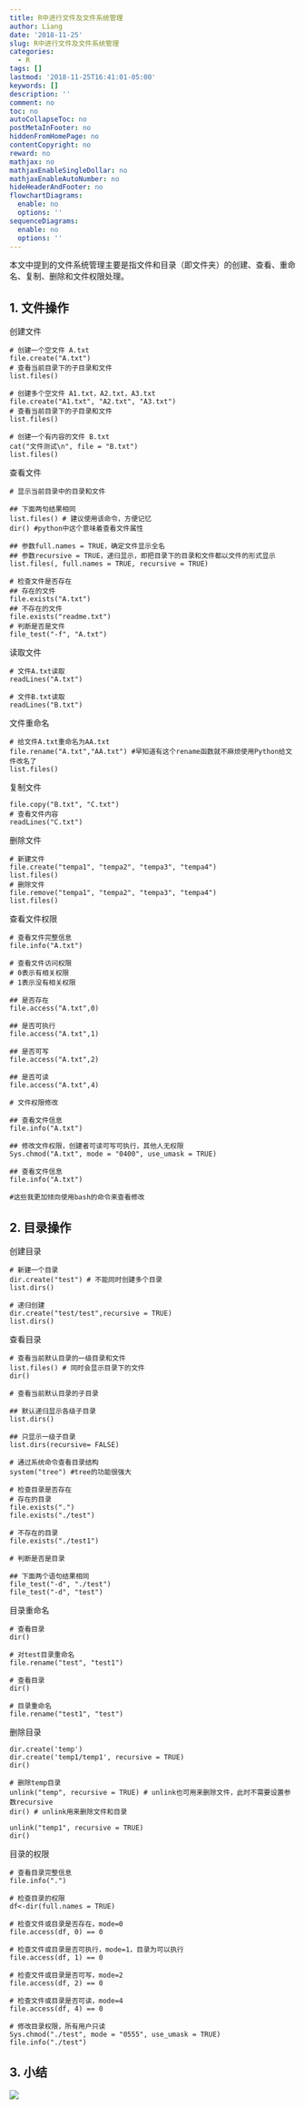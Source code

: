 ```yaml
---
title: R中进行文件及文件系统管理
author: Liang
date: '2018-11-25'
slug: R中进行文件及文件系统管理
categories:
  - R
tags: []
lastmod: '2018-11-25T16:41:01-05:00'
keywords: []
description: ''
comment: no
toc: no
autoCollapseToc: no
postMetaInFooter: no
hiddenFromHomePage: no
contentCopyright: no
reward: no
mathjax: no
mathjaxEnableSingleDollar: no
mathjaxEnableAutoNumber: no
hideHeaderAndFooter: no
flowchartDiagrams:
  enable: no
  options: ''
sequenceDiagrams:
  enable: no
  options: ''
---
```


本文中提到的文件系统管理主要是指文件和目录（即文件夹）的创建、查看、重命名、复制、删除和文件权限处理。

## 1. 文件操作

创建文件

```
# 创建一个空文件 A.txt
file.create("A.txt")
# 查看当前目录下的子目录和文件
list.files()

# 创建多个空文件 A1.txt，A2.txt，A3.txt
file.create("A1.txt", "A2.txt", "A3.txt")
# 查看当前目录下的子目录和文件
list.files()

# 创建一个有内容的文件 B.txt
cat("文件测试\n", file = "B.txt")
list.files()
```
查看文件
```
# 显示当前目录中的目录和文件

## 下面两句结果相同
list.files() # 建议使用该命令，方便记忆
dir() #python中这个意味着查看文件属性

## 参数full.names = TRUE，确定文件显示全名
## 参数recursive = TRUE，递归显示，即把目录下的目录和文件都以文件的形式显示
list.files(, full.names = TRUE, recursive = TRUE)

# 检查文件是否存在
## 存在的文件
file.exists("A.txt")
## 不存在的文件
file.exists("readme.txt")
# 判断是否是文件
file_test("-f", "A.txt")
```
读取文件
```
# 文件A.txt读取
readLines("A.txt")

# 文件B.txt读取
readLines("B.txt")
```
文件重命名
```
# 给文件A.txt重命名为AA.txt
file.rename("A.txt","AA.txt") #早知道有这个rename函数就不麻烦使用Python给文件改名了
list.files()
```
复制文件
```
file.copy("B.txt", "C.txt")
# 查看文件内容
readLines("C.txt")
```
删除文件
```
# 新建文件
file.create("tempa1", "tempa2", "tempa3", "tempa4")
list.files()
# 删除文件
file.remove("tempa1", "tempa2", "tempa3", "tempa4")
list.files()
```
查看文件权限
```
# 查看文件完整信息
file.info("A.txt")

# 查看文件访问权限
# 0表示有相关权限
# 1表示没有相关权限

## 是否存在
file.access("A.txt",0)

## 是否可执行
file.access("A.txt",1)

## 是否可写
file.access("A.txt",2)

## 是否可读
file.access("A.txt",4)

# 文件权限修改

## 查看文件信息
file.info("A.txt")

## 修改文件权限，创建者可读可写可执行，其他人无权限
Sys.chmod("A.txt", mode = "0400", use_umask = TRUE)

## 查看文件信息
file.info("A.txt")

#这些我更加倾向使用bash的命令来查看修改
```

## 2. 目录操作
创建目录
```
# 新建一个目录
dir.create("test") # 不能同时创建多个目录
list.dirs()

# 递归创建
dir.create("test/test",recursive = TRUE)
list.dirs()
```
查看目录
```
# 查看当前默认目录的一级目录和文件
list.files() # 同时会显示目录下的文件
dir()

# 查看当前默认目录的子目录

## 默认递归显示各级子目录
list.dirs()

## 只显示一级子目录
list.dirs(recursive= FALSE)

# 通过系统命令查看目录结构
system("tree") #tree的功能很强大

# 检查目录是否存在
# 存在的目录
file.exists(".")
file.exists("./test")

# 不存在的目录
file.exists("./test1")

# 判断是否是目录

## 下面两个语句结果相同
file_test("-d", "./test")
file_test("-d", "test")
```
目录重命名
```
# 查看目录
dir()

# 对test目录重命名
file.rename("test", "test1")

# 查看目录
dir()

# 目录重命名
file.rename("test1", "test")
```
删除目录
```
dir.create('temp')
dir.create('temp1/temp1', recursive = TRUE)
dir()

# 删除temp目录
unlink("temp", recursive = TRUE) # unlink也可用来删除文件，此时不需要设置参数recursive
dir() # unlink用来删除文件和目录

unlink("temp1", recursive = TRUE)
dir()
```
目录的权限
```
# 查看目录完整信息
file.info(".")

# 检查目录的权限
df<-dir(full.names = TRUE)

# 检查文件或目录是否存在，mode=0
file.access(df, 0) == 0

# 检查文件或目录是否可执行，mode=1，目录为可以执行
file.access(df, 1) == 0

# 检查文件或目录是否可写，mode=2
file.access(df, 2) == 0

# 检查文件或目录是否可读，mode=4
file.access(df, 4) == 0

# 修改目录权限，所有用户只读
Sys.chmod("./test", mode = "0555", use_umask = TRUE)
file.info("./test")
```
## 3. 小结

![](https://snag.gy/dTOImU.jpg) 



















